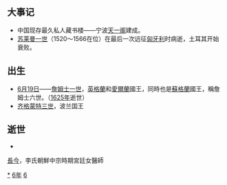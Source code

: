 {{yearTOC|1566|明'''[[嘉靖|嘉靖]]四十五年'''；蔡伯贯'''[[大宝_(蔡伯贯)|大宝]]二年'''；越南莫朝'''[[淳福|淳福]]二年'''，后黎朝'''[[正治_(越南)|正治]]九年'''；日本'''[[永祿|永祿]]九年'''}}
== 大事记 ==
* 中国现存最久私人藏书楼——宁波[[天一阁|天一阁]]建成。
* [[苏莱曼一世|苏莱曼一世]]（1520～1566在位）在最后一次远征[[匈牙利|匈牙利]]时病逝，土耳其开始衰败。

== 出生 ==
* [[6月19日|6月19日]]——[[詹姆士一世_(英格蘭)|詹姆士一世]]，[[英格蘭|英格蘭]]和[[愛爾蘭|愛爾蘭]]國王，同時也是[[蘇格蘭|蘇格蘭]]國王，稱詹姆士六世。（[[1625年|1625年]]逝世）
* [[齐格蒙特三世|齐格蒙特三世]]，波兰国王

== 逝世 ==
{{Wikisource year mention}}
*
[[大長今|長今]]，李氏朝鮮中宗時期宮廷女醫師

[[Category:1566年|*]]
[[Category:1560年代|6年]]
[[Category:16世纪各年|6]]